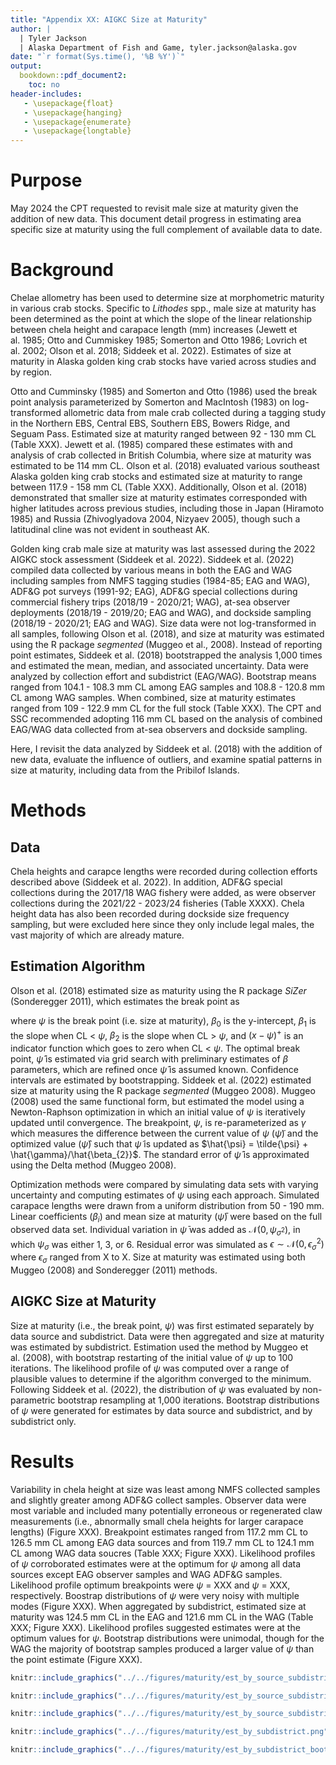 ```yaml
---
title: "Appendix XX: AIGKC Size at Maturity"
author: |
  | Tyler Jackson
  | Alaska Department of Fish and Game, tyler.jackson@alaska.gov
date: "`r format(Sys.time(), '%B %Y')`"
output:
  bookdown::pdf_document2:
    toc: no
header-includes:
   - \usepackage{float}
   - \usepackage{hanging}
   - \usepackage{enumerate}
   - \usepackage{longtable}
---
```

  
# Purpose {-}

May 2024 the CPT requested to revisit male size at maturity given the addition of new data. This document detail progress in estimating area specific size at maturity using the full complement of available data to date.

# Background {-}

Chelae allometry has been used to determine size at morphometric maturity in various crab stocks. Specific to $Lithodes$ spp., male size at maturity has been determined as the point at which the slope of the linear relationship between chela height and carapace length (mm) increases (Jewett et al. 1985; Otto and Cummiskey 1985; Somerton and Otto 1986; Lovrich et al. 2002; Olson et al. 2018; Siddeek et al. 2022). Estimates of size at maturity in Alaska golden king crab stocks have varied across studies and by region.  

Otto and Cumminsky (1985) and Somerton and Otto (1986) used the break point analysis parameterized by Somerton and MacIntosh (1983) on log-transformed allometric data from male crab collected during a tagging study in the Northern EBS, Central EBS, Southern EBS, Bowers Ridge, and Seguam Pass. Estimated size at maturity ranged between 92 - 130 mm CL (Table XXX). Jewett et al. (1985) compared these estimates with and analysis of crab collected in British Columbia, where size at maturity was estimated to be 114 mm CL. Olson et al. (2018) evaluated various southeast Alaska golden king crab stocks and estimated size at maturity to range between 117.9 - 158 mm CL (Table XXX). Additionally, Olson et al. (2018) demonstrated that smaller size at maturity estimates corresponded with higher latitudes across previous studies, including those in Japan (Hiramoto 1985) and Russia (Zhivoglyadova 2004, Nizyaev 2005), though such a latitudinal cline was not evident in southeast AK.

Golden king crab male size at maturity was last assessed during the 2022 AIGKC stock assessment (Siddeek et al. 2022). Siddeek et al. (2022) compiled data collected by various means in both the EAG and WAG including samples from NMFS tagging studies (1984-85; EAG and WAG), ADF$\&$G pot surveys (1991-92; EAG), ADF$\&$G special collections during commercial fishery trips (2018/19 - 2020/21; WAG), at-sea observer deployments (2018/19 - 2019/20; EAG and WAG), and dockside sampling (2018/19 - 2020/21; EAG and WAG). Size data were not log-transformed in all samples, following Olson et al. (2018), and size at maturity was estimated using the R package $segmented$ (Muggeo et al., 2008). Instead of reporting point estimates, Siddeek et al. (2018) bootstrapped the analysis 1,000 times and estimated the mean, median, and associated uncertainty. Data were analyzed by collection effort and subdistrict (EAG/WAG). Bootstrap means ranged from 104.1 - 108.3 mm CL among EAG samples and 108.8 - 120.8 mm CL among WAG samples. When combined, size at maturity estimates ranged from 109 - 122.9 mm CL for the full stock (Table XXX). The CPT and SSC recommended adopting 116 mm CL based on the analysis of combined EAG/WAG data collected from at-sea observers and dockside sampling.

Here, I revisit the data analyzed by Siddeek et al. (2018) with the addition of new data, evaluate the influence of outliers, and examine spatial patterns in size at maturity, including data from the Pribilof Islands.

# Methods {-}

## Data {-}

Chela heights and carapce lengths were recorded during collection efforts described above (Siddeek et al. 2022). In addition, ADF$\&$G special collections during the 2017/18 WAG fishery were added, as were observer collections during the 2021/22 - 2023/24 fisheries (Table XXXX). Chela height data has also been recorded during dockside size frequency sampling, but were excluded here since they only include legal males, the vast majority of which are already mature.

## Estimation Algorithm {-}

Olson et al. (2018) estimated size as maturity using the R package $SiZer$ (Sonderegger 2011), which estimates the break point as 

\begin{equation}
CH = \beta_{0} + \beta_{1}CL + \beta_{2}(x - \psi)^{+} + \epsilon 
\end{equation}

where $\psi$ is the break point (i.e. size at maturity), $\beta_{0}$ is the y-intercept, $\beta_{1}$ is the slope when CL < $\psi$, $\beta_{2}$ is the slope when CL > $\psi$, and $(x - \psi)^{+}$ is an indicator function which goes to zero when CL < $\psi$. The optimal break point, $\hat{\psi}$ is estimated via grid search with preliminary estimates of $\beta$ parameters, which are refined once $\hat{\psi}$ is assumed known. Confidence intervals are estimated by bootstrapping. Siddeek et al. (2022) estimated size at maturity using the R package $segmented$ (Muggeo 2008). Muggeo (2008) used the same functional form, but estimated the model using a Newton-Raphson optimization in which an initial value of $\psi$ is iteratively updated until convergence. The breakpoint, $\psi$, is re-parameterized as $\gamma$ which measures the difference between the current value of $\psi$ ($\tilde{\psi}$) and the optimized value ($\hat{\psi}$) such that $\tilde{\psi}$ is updated as $\hat{\psi} = \tilde{\psi} + \hat{\gamma}/\hat{\beta_{2}}$. The standard error of $\hat{\psi}$ is approximated using the Delta method (Muggeo 2008).  

Optimization methods were compared by simulating data sets with varying uncertainty and computing estimates of $\psi$ using each approach. Simulated carapace lengths were drawn from a uniform distribution from 50 - 190 mm. Linear coefficients ($\beta_{i}$) and mean size at maturity ($\bar{\psi}$) were based on the full observed data set. Individual variation in $\bar{\psi}$ was added as $\mathcal{N}(0, \psi_{\sigma^2})$, in which $\psi_{\sigma}$ was either 1, 3, or 6. Residual error was simulated as $\epsilon \sim \mathcal{N}(0, \epsilon_{\sigma}^2)$ where $\epsilon_{\sigma}$ ranged from X to X. Size at maturity was estimated using both Muggeo (2008) and Sonderegger (2011) methods.

## AIGKC Size at Maturity {-}

Size at maturity (i.e., the break point, $\psi$) was first estimated separately by data source and subdistrict. Data were then aggregated and size at maturity was estimated by subdistrict. Estimation used the method by Muggeo et al. (2008), with bootstrap restarting of the initial value of $\psi$ up to 100 iterations. The likelihood profile of $\psi$ was computed over a range of plausible values to determine if the algorithm converged to the minimum. Following Siddeek et al. (2022), the distribution of $\psi$ was evaluated by non-parametric bootstrap resampling at 1,000 iterations. Bootstrap distributions of $\psi$ were generated for estimates by data source and subdistrict, and by subdistrict only.

# Results {-}

Variability in chela height at size was least among NMFS collected samples and slightly greater among ADF$\&$G collect samples. Observer data were most variable and included many potentially erroneous or regenerated claw measurements (i.e., abnormally small chela heights for larger carapace lengths) (Figure XXX). Breakpoint estimates ranged from 117.2 mm CL to 126.5 mm CL among EAG data sources and from 119.7 mm CL to 124.1 mm CL among WAG data soucres (Table XXX; Figure XXX). Likelihood profiles of $\psi$ corroborated estimates were at the optimum for $\psi$ among all data sources except EAG observer samples and WAG ADF$\&$G samples. Likelihood profile optimum breakpoints were $\psi$ = XXX and $\psi$ = XXX, respectively. Boostrap distributions of $\psi$ were very noisy with multiple modes (Figure XXX). When aggregated by subdistrict, estimated size at maturity was 124.5 mm CL in the EAG and 121.6 mm CL in the WAG (Table XXX; Figure XXX). Likelihood profiles suggested estimates were at the optimum values for $\psi$. Bootstrap distributions were unimodal, though for the WAG the majority of bootstrap samples produced a larger value of $\psi$ than the point estimate (Figure XXX).


```r
knitr::include_graphics("../../figures/maturity/est_by_source_subdistrict.png")
```

```r
knitr::include_graphics("../../figures/maturity/est_by_source_subdistrict_profile.png")
```

```r
knitr::include_graphics("../../figures/maturity/est_by_source_subdistrict_bootstrap.png")
```

```r
knitr::include_graphics("../../figures/maturity/est_by_subdistrict.png")
```

```r
knitr::include_graphics("../../figures/maturity/est_by_subdistrict_bootstrap.png")
```

<!-- Hiramoto K. 1985 Overview of the golden king crab, -->
<!-- Lithodes aequispina, fishery and its fisheries biology -->
<!-- in the Pacific waters of central Japan. In Proc. Int. -->
<!-- King Crab Symp. (ed. BR Melteff), pp. 297–318. -->
<!-- Anchorage, AK: University of Alaska, Alaska Sea -->
<!-- Grant. -->

<!-- Sonderegger D (2022). SiZer: Significant Zero Crossings. R package version 0.1-8. -->

<!-- Zhivoglyadova LA. 2004 The results of investigations -->
<!-- of golden king crab, Lithodes aequispinus, from -->
<!-- Eastern Coast of Sakhalin Island. In Proc. 3rd -->
<!-- Workshop on the Okhotsk Sea and AdjacentWaters -->
<!-- (ed.SMcKinnell), vol. 26, pp. 210–212, Sidney, B.C., -->
<!-- Canada: North Pacific Marine Science Organization -->
<!-- (PICES). -->


<!-- Nizyaev SA. 2005 Biology of golden king crab -->
<!-- (Lithodes aequispinus Benedict) along the islands of -->
<!-- Kuril Ridge. Yuzhno-Sakhalinsk, Russia: Sakhalin -->
<!-- Institute of Fishery and Oceanography Publication. -->
<!-- (in Russian). -->

